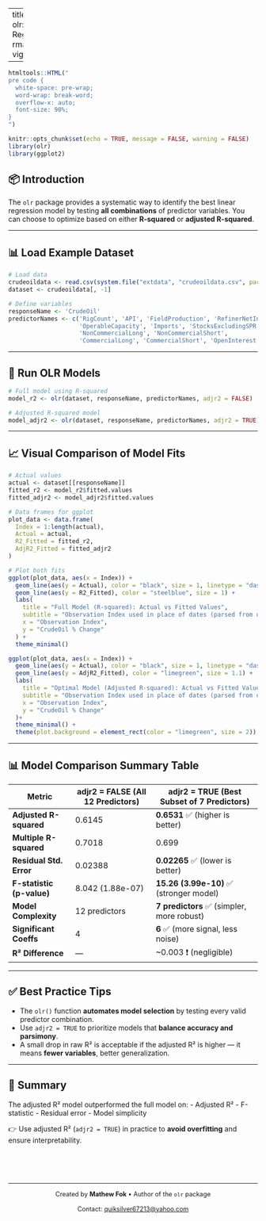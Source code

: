 
---
title: "Getting Started with olr: Optimal Linear Regression"
output: rmarkdown::html_vignette
vignette: >
  %\VignetteIndexEntry{Getting Started with olr: Optimal Linear Regression}
  %\VignetteEngine{knitr::rmarkdown}
  %\VignetteEncoding{UTF-8}

---


```r
htmltools::HTML("
pre code {
  white-space: pre-wrap;
  word-wrap: break-word;
  overflow-x: auto;
  font-size: 90%;
}
")
```


```r
knitr::opts_chunk$set(echo = TRUE, message = FALSE, warning = FALSE)
library(olr)
library(ggplot2)
```

## 📦 Introduction

The `olr` package provides a systematic way to identify the best linear regression model by testing **all combinations** of predictor variables. You can choose to optimize based on either **R-squared** or **adjusted R-squared**.

---

## 📊 Load Example Dataset

```r
# Load data
crudeoildata <- read.csv(system.file("extdata", "crudeoildata.csv", package = "olr"))
dataset <- crudeoildata[, -1]

# Define variables
responseName <- 'CrudeOil'
predictorNames <- c('RigCount', 'API', 'FieldProduction', 'RefinerNetInput',
                    'OperableCapacity', 'Imports', 'StocksExcludingSPR',
                    'NonCommercialLong', 'NonCommercialShort',
                    'CommercialLong', 'CommercialShort', 'OpenInterest')
```

---

## 🔎 Run OLR Models

```r
# Full model using R-squared
model_r2 <- olr(dataset, responseName, predictorNames, adjr2 = FALSE)

# Adjusted R-squared model
model_adjr2 <- olr(dataset, responseName, predictorNames, adjr2 = TRUE)
```

---

## 📈 Visual Comparison of Model Fits

```r
# Actual values
actual <- dataset[[responseName]]
fitted_r2 <- model_r2$fitted.values
fitted_adjr2 <- model_adjr2$fitted.values

# Data frames for ggplot
plot_data <- data.frame(
  Index = 1:length(actual),
  Actual = actual,
  R2_Fitted = fitted_r2,
  AdjR2_Fitted = fitted_adjr2
)

# Plot both fits
ggplot(plot_data, aes(x = Index)) +
  geom_line(aes(y = Actual), color = "black", size = 1, linetype = "dashed") +
  geom_line(aes(y = R2_Fitted), color = "steelblue", size = 1) +
  labs(
    title = "Full Model (R-squared): Actual vs Fitted Values",
    subtitle = "Observation Index used in place of dates (parsed from original dataset)",
    x = "Observation Index",
    y = "CrudeOil % Change"
  ) +
  theme_minimal()
```

```r
ggplot(plot_data, aes(x = Index)) +
  geom_line(aes(y = Actual), color = "black", size = 1, linetype = "dashed") +
  geom_line(aes(y = AdjR2_Fitted), color = "limegreen", size = 1.1) +
  labs(
    title = "Optimal Model (Adjusted R-squared): Actual vs Fitted Values",
    subtitle = "Observation Index used in place of dates (parsed from original dataset)",
    x = "Observation Index",
    y = "CrudeOil % Change"
  )+
  theme_minimal() +
  theme(plot.background = element_rect(color = "limegreen", size = 2))
```

---

## 📊 Model Comparison Summary Table

| Metric                    | adjr2 = FALSE (All 12 Predictors) | adjr2 = TRUE (Best Subset of 7 Predictors)  |
|---------------------------|-----------------------------------|---------------------------------------------|
| **Adjusted R-squared**    | 0.6145                            | **0.6531** ✅ (higher is better)            |
| **Multiple R-squared**    | 0.7018                            | 0.699                                       |
| **Residual Std. Error**   | 0.02388                           | **0.02265** ✅ (lower is better)            |
| **F-statistic (p-value)** | 8.042 (1.88e-07)                  | **15.26 (3.99e-10)** ✅ (stronger model)     |
| **Model Complexity**      | 12 predictors                     | **7 predictors** ✅ (simpler, more robust)   |
| **Significant Coeffs**    | 4                                 | **6** ✅ (more signal, less noise)           |
| **R² Difference**         | —                                 | ~0.003 ❗ (negligible)                       |

---

## ✅ Best Practice Tips

- The `olr()` function **automates model selection** by testing every valid predictor combination.
- Use `adjr2 = TRUE` to prioritize models that **balance accuracy and parsimony**.
- A small drop in raw R² is acceptable if the adjusted R² is higher — it means **fewer variables**, better generalization.

---

## 📌 Summary

The adjusted R² model outperformed the full model on:
- Adjusted R²
- F-statistic
- Residual error
- Model simplicity

👉 Use adjusted R² (`adjr2 = TRUE`) in practice to **avoid overfitting** and ensure interpretability.

<div style="height:50px;"></div>

---

<p style="text-align:center; font-size:90%;">
  Created by <strong>Mathew Fok</strong> • Author of the <code>olr</code> package  
  <br>
  Contact: <a href="mailto:quiksilver67213@yahoo.com">quiksilver67213@yahoo.com</a>
</p>




